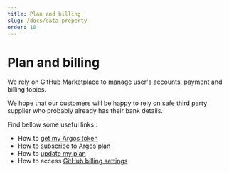 ```yaml
---
title: Plan and billing
slug: /docs/data-property
order: 10
---
```


# Plan and billing

We rely on GitHub Marketplace to manage user's accounts, payment and billing topics.

We hope that our customers will be happy to rely on safe third party supplier who probably already has their bank details.

Find bellow some useful links :

- How to [get my Argos token](https://github.com/marketplace/argos-ci)
- How to [subscribe to Argos plan](https://github.com/marketplace/argos-ci)
- How to [update my plan](https://github.com/marketplace/argos-ci)
- How to access [GitHub billing settings](https://github.com/settings/billing)
